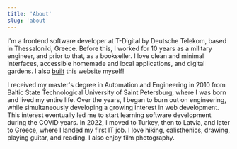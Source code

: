 ```yaml
---
title: 'About'
slug: 'about'
---
```


I'm a frontend software developer at T-Digital by Deutsche Telekom, based in
Thessaloniki, Greece. Before this, I worked for 10 years as a military engineer,
and prior to that, as a bookseller. I love clean and minimal interfaces,
accessible homemade and local applications, and digital gardens. I also
[built](colophon) this website myself!

I received my master's degree in Automation and Engineering in 2010 from Baltic
State Technological University of Saint Petersburg, where I was born and lived
my entire life. Over the years, I began to burn out on engineering, while
simultaneously developing a growing interest in web development. This interest
eventually led me to start learning software development during the COVID years.
In 2022, I moved to Turkey, then to Latvia, and later to Greece, where I landed
my first IT job. I love hiking, calisthenics, drawing, playing guitar, and
reading. I also enjoy film photography.
